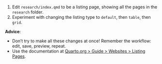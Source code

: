 1. Edit `research/index.qmd` to be a listing page, showing all the pages in the `research` folder.
2. Experiment with changing the listing type to `default`, then `table`, then `grid`.

**Advice**:

- Don't try to make all these changes at once! Remember the workflow: edit, save, preview, repeat. 
- Use the documentation at [Quarto.org \> Guide \> Websites \> Listing Pages](https://quarto.org/docs/websites/website-listings.html).
